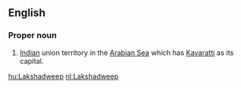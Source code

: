 ==English==
===Proper noun===
#[[Indian]] union territory in the [[Arabian Sea]] which has [[Kavaratti]] as its capital.

[[hu:Lakshadweep]]
[[nl:Lakshadweep]]